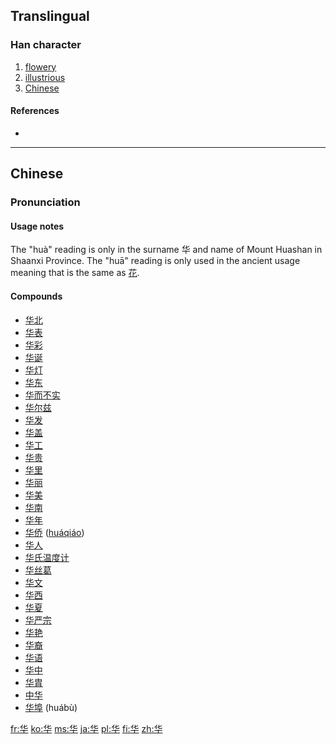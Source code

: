 {{also|華}}
==Translingual==

===Han character===
{{Han char|rn=24|rad=十|as=04|sn=6|four=|canj=人心十 (OPJ)|ids=⿱[[化]][[十]]}}

# [[flowery]]
# [[illustrious]]
# [[Chinese]]

====References====
* {{Han ref|kx=0156.221|hdz=10060.170|uh=534E|ud=21326}}

----

==Chinese==
{{zh-hanzi-box|华|[[華]]}}

===Pronunciation===
{{zh-pron
|m=huá,huà,huā
|c=waa4
|h=
|mn=hôa
|w=
|mc=y
|oc=y
|ma=|ma2=
|cat=a
}}

====Usage notes====
The "huà" reading is only in the surname 华 and name of Mount Huashan in Shaanxi Province. The "huā" reading is only used in the ancient usage meaning that is the same as [[花]].

====Compounds====
* [[华北]]
* [[华表]]
* [[华彩]]
* [[华诞]]
* [[华灯]]
* [[华东]]
* [[华而不实]]
* [[华尔兹]]
* [[华发]]
* [[华盖]]
* [[华工]]
* [[华贵]]
* [[华里]]
* [[华丽]]
* [[华美]]
* [[华南]]
* [[华年]]
* [[华侨]] ([[huáqiáo]])
* [[华人]]
* [[华氏温度计]]
* [[华丝葛]]
* [[华文]]
* [[华西]]
* [[华夏]]
* [[华严宗]]
* [[华艳]]
* [[华裔]]
* [[华语]]
* [[华中]]
* [[华胄]]
* [[中华]]
* [[华埠]] (huábù)

[[fr:华]]
[[ko:华]]
[[ms:华]]
[[ja:华]]
[[pl:华]]
[[fi:华]]
[[zh:华]]